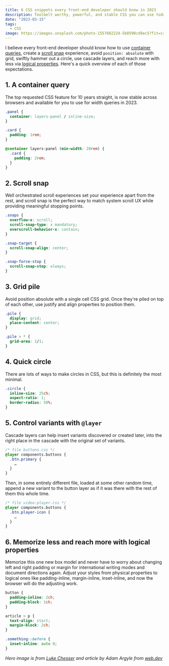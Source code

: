 ```yaml
---
title: 6 CSS snippets every front-end developer should know in 2023
description: Toolbelt worthy, powerful, and stable CSS you can use today.
date: "2023-03-15"
tags:
  - CSS
image: https://images.unsplash.com/photo-1557682224-5b8590cd9ec5?fit=crop&w=1129&q=80
---
```


I believe every front-end developer should know how to use [container queries](https://developer.mozilla.org/docs/Web/CSS/CSS_Container_Queries), create a [scroll snap](https://codepen.io/collection/KpqBGW) experience, avoid `position: absolute` with grid, swiftly hammer out a circle, use cascade layers, and reach more with less via [logical properties](https://web.dev/learn/css/logical-properties/). Here's a quick overview of each of those expectations.

## 1. A container query

The top requested CSS feature for 10 years straight, is now stable across browsers and available for you to use for width queries in 2023.

```css
.panel {
  container: layers-panel / inline-size;
}

.card {
  padding: 1rem;
}

@container layers-panel (min-width: 20rem) {
  .card {
    padding: 2rem;
  }
}
```

## 2. Scroll snap

Well orchestrated scroll experiences set your experience apart from the rest, and scroll snap is the perfect way to match system scroll UX while providing meaningful stopping points.

```css
.snaps {
  overflow-x: scroll;
  scroll-snap-type: x mandatory;
  overscroll-behavior-x: contain;
}

.snap-target {
  scroll-snap-align: center;
}

.snap-force-stop {
  scroll-snap-stop: always;
}
```

## 3. Grid pile

Avoid position absolute with a single cell CSS grid. Once they're piled on top of each other, use justify and align properties to position them.

```css
.pile {
  display: grid;
  place-content: center;
}

.pile > * {
  grid-area: 1/1;
}
```

## 4. Quick circle

There are lots of ways to make circles in CSS, but this is definitely the most minimal.

```css
.circle {
  inline-size: 25ch;
  aspect-ratio: 1;
  border-radius: 50%;
}
```

## 5. Control variants with `@layer`

Cascade layers can help insert variants discovered or created later, into the right place in the cascade with the original set of variants.

```css
/* file buttons.css */
@layer components.buttons {
  .btn.primary {
    …
  }
}
```

Then, in some entirely different file, loaded at some other random time, append a new variant to the button layer as if it was there with the rest of them this whole time.

```css
/* file video-player.css */
@layer components.buttons {
  .btn.player-icon {
    …
  }
}
```

## 6. Memorize less and reach more with logical properties

Memorize this one new box model and never have to worry about changing left and right padding or margin for international writing modes and document directions again. Adjust your styles from physical properties to logical ones like padding-inline, margin-inline, inset-inline, and now the browser will do the adjusting work.

```css
button {
  padding-inline: 2ch;
  padding-block: 1ch;
}

article > p {
  text-align: start;
  margin-block: 2ch;
}

.something::before {
  inset-inline: auto 0;
}
```

_Hero image is from [Luke Chesser](https://unsplash.com/@lukechesser) and article by Adam Argyle from [web.dev](https://web.dev/6-css-snippets-every-front-end-developer-should-know-in-2023/)_
